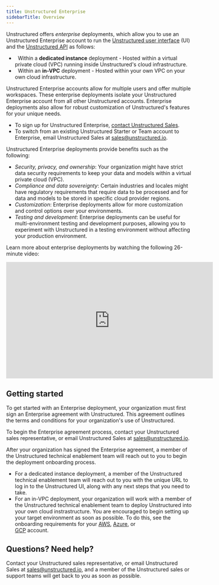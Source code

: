 ```yaml
---
title: Unstructured Enterprise
sidebarTitle: Overview
---
```


Unstructured offers _enterprise_ deployments, which allow you to use an Unstructured Enterprise account to run the [Unstructured user interface](/ui/overview) (UI) 
and the [Unstructured API](/api-reference/overview) as follows:

- <Icon icon="shield-halved" />&nbsp;&nbsp;Within a **dedicated instance** deployment - Hosted within a virtual private cloud (VPC) running inside Unstructured's cloud infrastructure.
- <Icon icon="shield" />&nbsp;&nbsp;Within an **in-VPC** deployment - Hosted within your own VPC on your own cloud infrastructure.

Unstructured Enterprise accounts allow for multiple users and offer multiple workspaces. These enterprise deployments isolate your Unstructured Enterprise account 
from all other Unstructured accounts. Enterprise deployments also allow for robust customization of Unstructured's features for your unique needs.

- To sign up for Unstructured Enterprise, [contact Unstructured Sales](https://unstructured.io/?modal=contact-sales).
- To switch from an existing Unstructured Starter or Team account to Enterprise, email Unstructured Sales at [sales@unstructured.io](mailto:sales@unstructured.io).

Unstructured Enterprise deployments provide benefits such as the following:

- _Security, privacy, and ownership_: Your organization might have strict data security requirements to keep your data and models within a virtual private cloud (VPC).
- _Compliance and data sovereignty_: Certain industries and locales might have regulatory requirements that require data to be processed and for data and models to be stored in specific cloud provider regions.
- _Customization_: Enterprise deployments allow for more customization and control options over your environments.
- _Testing and development_: Enterprise deployments can be useful for multi-environment testing and development purposes, allowing you to experiment with Unstructured in a testing environment without affecting your production environment.

Learn more about enterprise deployments by watching the following 26-minute video:

<iframe
  width="560"
  height="315"
  src="https://www.youtube.com/embed/oebB7uzlE0Y"
  title="YouTube video player"
  frameborder="0"
  allow="accelerometer; autoplay; clipboard-write; encrypted-media; gyroscope; picture-in-picture"
  allowfullscreen
></iframe>

## Getting started

To get started with an Enterprise deployment, your organization must first sign an Enterprise agreement with Unstructured. 
This agreement outlines the terms and conditions for your organization's use of Unstructured.

To begin the Enterprise agreement process, contact your Unstructured sales representative, or email Unstructured Sales at [sales@unstructured.io](mailto:sales@unstructured.io).

After your organization has signed the Enterprise agreement, a member of the Unstructured technical enablement team will reach out to you to begin the 
deployment onboarding process.

- For a dedicated instance deployment, a member of the Unstructured technical enablement team will reach out to you with the unique URL to log in to 
  the Unstructured UI, along with any next steps that you need to take.
- For an in-VPC deployment, your organization will work with a member of the Unstructured technical enablement team to deploy Unstructured 
  into your own cloud instrastructure. You are encouraged to begin setting up your target environment as soon as possible. To do this, 
  see the onboarding requirements for your [AWS](/enterprise/aws/onboard), [Azure](/enterprise/azure/onboard), or  
  [GCP](/enterprise/gcp/onboard) account.

## Questions? Need help?

Contact your Unstructured sales representative, or email Unstructured Sales at [sales@unstructured.io](mailto:sales@unstructured.io), and a member of the Unstructured sales or support teams 
will get back to you as soon as possible.

